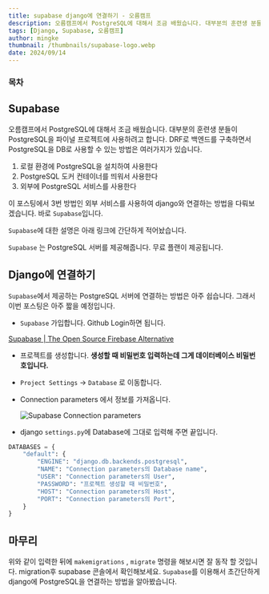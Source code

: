 ```yaml
---
title: supabase django에 연결하기 - 오름캠프
description: 오름캠프에서 PostgreSQL에 대해서 조금 배웠습니다. 대부분의 훈련생 분들이 PostgreSQL을 파이널 프로젝트에 사용하려고 합니다. DRF로 백엔드를 구축하면서 PostgreSQL을 DB로 사용할 수 있는 방법은 여러가지가 있습니다.
tags: [Django, Supabase, 오름캠프]
author: mingke
thumbnail: /thumbnails/supabase-logo.webp
date: 2024/09/14
---
```


### 목차

## Supabase

오름캠프에서 PostgreSQL에 대해서 조금 배웠습니다. 대부분의 훈련생 분들이 PostgreSQL을 파이널 프로젝트에 사용하려고 합니다. DRF로 백엔드를 구축하면서 PostgreSQL을 DB로 사용할 수 있는 방법은 여러가지가 있습니다.

1. 로컬 환경에 PostgreSQL을 설치하여 사용한다
2. PostgreSQL 도커 컨테이너를 띄워서 사용한다
3. 외부에 PostgreSQL 서비스를 사용한다

이 포스팅에서 3번 방법인 외부 서비스를 사용하여 django와 연결하는 방법을 다뤄보겠습니다. 바로 `Supabase`입니다.

`Supabase`에 대한 설명은 아래 링크에 간단하게 적어놨습니다.

<Link url="https://chaechae.life/blog/fastapi-supabase-db" />

`Supabase` 는 PostgreSQL 서버를 제공해줍니다. 무료 플랜이 제공됩니다.

## Django에 연결하기

`Supabase`에서 제공하는 PostgreSQL 서버에 연결하는 방법은 아주 쉽습니다. 그래서 이번 포스팅은 아주 짧을 예정입니다.

- `Supabase` 가입합니다. Github Login하면 됩니다.

[Supabase | The Open Source Firebase Alternative](http://supabase.com/)

- 프로젝트를 생성합니다. **생성할 때 비밀번호 입력하는데 그게 데이터베이스 비밀번호입니다.**
- `Project Settings` → `Database` 로 이동합니다.
- Connection parameters 에서 정보를 가져옵니다.

  <Image
    src="/fastapi-supabase-db/03.png"
    alt="Supabase Connection parameters"
    caption="Connection parameters 목록"
    fullWidth={false}
  />

- django `settings.py`에 Database에 그대로 입력해 주면 끝입니다.

```python
DATABASES = {
    "default": {
        "ENGINE": "django.db.backends.postgresql",
        "NAME": "Connection parameters의 Database name",
        "USER": "Connection parameters의 User",
        "PASSWORD": "프로젝트 생성할 때 비밀번호",
        "HOST": "Connection parameters의 Host",
        "PORT": "Connection parameters의 Port",
    }
}
```

## 마무리

위와 같이 입력한 뒤에 `makemigrations` , `migrate` 명령을 해보시면 잘 동작 할 것입니다. migration후 supabase 콘솔에서 확인해보세요. `Supabase`를 이용해서 초간단하게 django에 PostgreSQL을 연결하는 방법을 알아봤습니다.

<Link url="https://chaechae.life/blog/fastapi-supabase-storage" />
